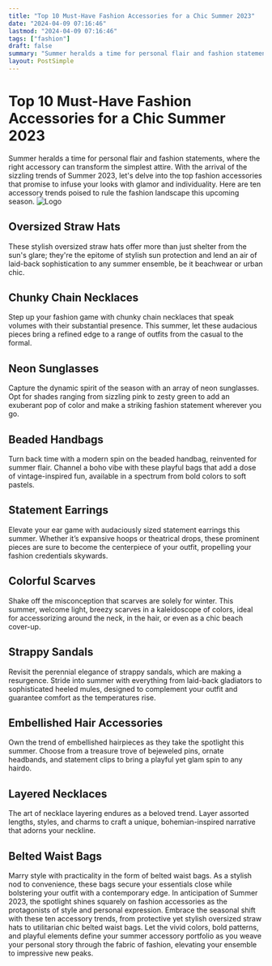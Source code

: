 ```yaml
---
title: "Top 10 Must-Have Fashion Accessories for a Chic Summer 2023"
date: "2024-04-09 07:16:46"
lastmod: "2024-04-09 07:16:46"
tags: ["fashion"]
draft: false
summary: "Summer heralds a time for personal flair and fashion statements, where the right accessory can transform the simplest attire. With the arrival of the sizzling trends of Summer 2023, let's delve into the top fashion accessories that promise to infuse your looks with glamor and individuality. Here are ten accessory trends poised to rule the fashion landscape this upcoming season."
layout: PostSimple
---
```

# Top 10 Must-Have Fashion Accessories for a Chic Summer 2023
Summer heralds a time for personal flair and fashion statements, where the right accessory can transform the simplest attire. With the arrival of the sizzling trends of Summer 2023, let's delve into the top fashion accessories that promise to infuse your looks with glamor and individuality. Here are ten accessory trends poised to rule the fashion landscape this upcoming season.
<img alt="Logo" src="https://cdn.seniorsselection.com/src_image/d7011896422809336e938b227ae9eac8.webp"/>
## Oversized Straw Hats
These stylish oversized straw hats offer more than just shelter from the sun's glare; they're the epitome of stylish sun protection and lend an air of laid-back sophistication to any summer ensemble, be it beachwear or urban chic.
## Chunky Chain Necklaces
Step up your fashion game with chunky chain necklaces that speak volumes with their substantial presence. This summer, let these audacious pieces bring a refined edge to a range of outfits from the casual to the formal.
## Neon Sunglasses
Capture the dynamic spirit of the season with an array of neon sunglasses. Opt for shades ranging from sizzling pink to zesty green to add an exuberant pop of color and make a striking fashion statement wherever you go.
## Beaded Handbags
Turn back time with a modern spin on the beaded handbag, reinvented for summer flair. Channel a boho vibe with these playful bags that add a dose of vintage-inspired fun, available in a spectrum from bold colors to soft pastels.
## Statement Earrings
Elevate your ear game with audaciously sized statement earrings this summer. Whether it’s expansive hoops or theatrical drops, these prominent pieces are sure to become the centerpiece of your outfit, propelling your fashion credentials skywards.
## Colorful Scarves
Shake off the misconception that scarves are solely for winter. This summer, welcome light, breezy scarves in a kaleidoscope of colors, ideal for accessorizing around the neck, in the hair, or even as a chic beach cover-up.
## Strappy Sandals
Revisit the perennial elegance of strappy sandals, which are making a resurgence. Stride into summer with everything from laid-back gladiators to sophisticated heeled mules, designed to complement your outfit and guarantee comfort as the temperatures rise.
## Embellished Hair Accessories
Own the trend of embellished hairpieces as they take the spotlight this summer. Choose from a treasure trove of bejeweled pins, ornate headbands, and statement clips to bring a playful yet glam spin to any hairdo.
## Layered Necklaces
The art of necklace layering endures as a beloved trend. Layer assorted lengths, styles, and charms to craft a unique, bohemian-inspired narrative that adorns your neckline.
## Belted Waist Bags
Marry style with practicality in the form of belted waist bags. As a stylish nod to convenience, these bags secure your essentials close while bolstering your outfit with a contemporary edge.
In anticipation of Summer 2023, the spotlight shines squarely on fashion accessories as the protagonists of style and personal expression. Embrace the seasonal shift with these ten accessory trends, from protective yet stylish oversized straw hats to utilitarian chic belted waist bags. Let the vivid colors, bold patterns, and playful elements define your summer accessory portfolio as you weave your personal story through the fabric of fashion, elevating your ensemble to impressive new peaks.
        
